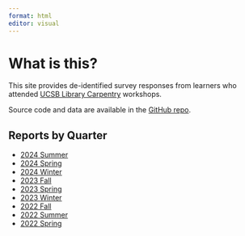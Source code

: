 ```yaml
---
format: html
editor: visual
---
```


# What is this?

This site provides de-identified survey responses from learners who attended [UCSB Library Carpentry](https://ucsbcarpentry.github.io/) workshops.

Source code and data are available in the [GitHub repo](https://github.com/UCSBCarpentry/wkshp-survey-analysis).

## Reports by Quarter

-   [2024 Summer](2024-summer-index.html)
-   [2024 Spring](2024-spring-index.html)
-   [2024 Winter](2024-winter.html)
-   [2023 Fall](2023-fall.html)
-   [2023 Spring](2023-spring.html)
-   [2023 Winter](2023-winter.html)
-   [2022 Fall](2022-fall.html)
-   [2022 Summer](2022-summer.html)
-   [2022 Spring](2022-spring.html)
